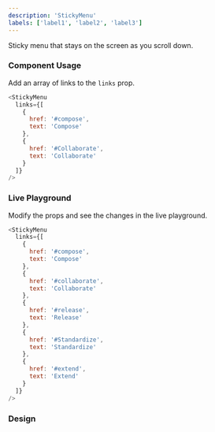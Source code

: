 ```yaml
---
description: 'StickyMenu'
labels: ['label1', 'label2', 'label3']
---
```



Sticky menu that stays on the screen as you scroll down.

### Component Usage

Add an array of links to the `links` prop.

```js
<StickyMenu
  links={[
    {
      href: '#compose',
      text: 'Compose'
    },
    {
      href: '#Collaborate',
      text: 'Collaborate'
    }
  ]}
/>
```

### Live Playground

Modify the props and see the changes in the live playground.

```js live
<StickyMenu
  links={[
    {
      href: '#compose',
      text: 'Compose'
    },
    {
      href: '#collaborate',
      text: 'Collaborate'
    },
    {
      href: '#release',
      text: 'Release'
    },
    {
      href: '#Standardize',
      text: 'Standardize'
    },
    {
      href: '#extend',
      text: 'Extend'
    }
  ]}
/>
```

### Design

<FigmaEmbed src="https://www.figma.com/embed?embed_host=share&url=https%3A%2F%2Fwww.figma.com%2Ffile%2FctC1w9YhJvqaO1EZ08gLOV%2FCommunity%3Fnode-id%3D9%253A1027" />
